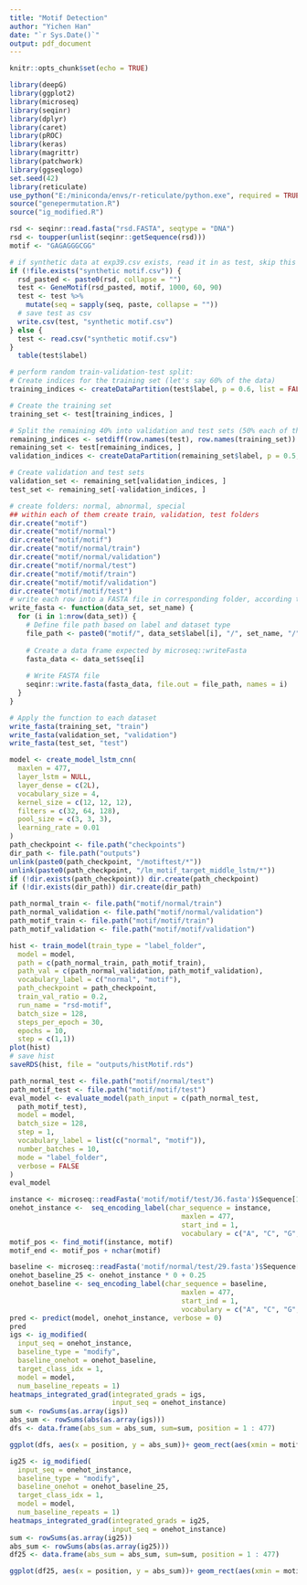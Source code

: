 ```yaml
---
title: "Motif Detection"
author: "Yichen Han"
date: "`r Sys.Date()`"
output: pdf_document
---
```


```r
knitr::opts_chunk$set(echo = TRUE)
```

```r
library(deepG)
library(ggplot2)
library(microseq)
library(seqinr)
library(dplyr)
library(caret)
library(pROC)
library(keras)
library(magrittr)
library(patchwork)
library(ggseqlogo)
set.seed(42)
library(reticulate)
use_python("E:/miniconda/envs/r-reticulate/python.exe", required = TRUE)
source("genepermutation.R")
source("ig_modified.R")
```

```r
rsd <- seqinr::read.fasta("rsd.FASTA", seqtype = "DNA")
rsd <- toupper(unlist(seqinr::getSequence(rsd)))
motif <- "GAGAGGGCGG"
```

```r
# if synthetic data at exp39.csv exists, read it in as test, skip this
if (!file.exists("synthetic motif.csv")) {
  rsd_pasted <- paste0(rsd, collapse = "")
  test <- GeneMotif(rsd_pasted, motif, 1000, 60, 90)
  test <- test %>%
    mutate(seq = sapply(seq, paste, collapse = ""))
  # save test as csv
  write.csv(test, "synthetic motif.csv")
} else {
  test <- read.csv("synthetic motif.csv")
}
  table(test$label)
```

```r
# perform random train-validation-test split:
# Create indices for the training set (let's say 60% of the data)
training_indices <- createDataPartition(test$label, p = 0.6, list = FALSE)

# Create the training set
training_set <- test[training_indices, ]

# Split the remaining 40% into validation and test sets (50% each of the remaining)
remaining_indices <- setdiff(row.names(test), row.names(training_set))
remaining_set <- test[remaining_indices, ]
validation_indices <- createDataPartition(remaining_set$label, p = 0.5, list = FALSE)

# Create validation and test sets
validation_set <- remaining_set[validation_indices, ]
test_set <- remaining_set[-validation_indices, ]
```

```r
# create folders: normal, abnormal, special
## within each of them create train, validation, test folders
dir.create("motif")
dir.create("motif/normal")
dir.create("motif/motif")
dir.create("motif/normal/train")
dir.create("motif/normal/validation")
dir.create("motif/normal/test")
dir.create("motif/motif/train")
dir.create("motif/motif/validation")
dir.create("motif/motif/test")
# write each row into a FASTA file in corresponding folder, according to label
write_fasta <- function(data_set, set_name) {
  for (i in 1:nrow(data_set)) {
    # Define file path based on label and dataset type
    file_path <- paste0("motif/", data_set$label[i], "/", set_name, "/", i, ".fasta")
    
    # Create a data frame expected by microseq::writeFasta
    fasta_data <- data_set$seq[i]
    
    # Write FASTA file
    seqinr::write.fasta(fasta_data, file.out = file_path, names = i)
  }
}

# Apply the function to each dataset
write_fasta(training_set, "train")
write_fasta(validation_set, "validation")
write_fasta(test_set, "test")
```

```r
model <- create_model_lstm_cnn(
  maxlen = 477,
  layer_lstm = NULL,
  layer_dense = c(2L),
  vocabulary_size = 4,
  kernel_size = c(12, 12, 12),
  filters = c(32, 64, 128),
  pool_size = c(3, 3, 3),
  learning_rate = 0.01
)
path_checkpoint <- file.path("checkpoints")
dir_path <- file.path("outputs")
unlink(paste0(path_checkpoint, "/motiftest/*"))
unlink(paste0(path_checkpoint, "/lm_motif_target_middle_lstm/*"))
if (!dir.exists(path_checkpoint)) dir.create(path_checkpoint)
if (!dir.exists(dir_path)) dir.create(dir_path)
```

```r
path_normal_train <- file.path("motif/normal/train")
path_normal_validation <- file.path("motif/normal/validation")
path_motif_train <- file.path("motif/motif/train")
path_motif_validation <- file.path("motif/motif/validation")

hist <- train_model(train_type = "label_folder",
  model = model,
  path = c(path_normal_train, path_motif_train),
  path_val = c(path_normal_validation, path_motif_validation),
  vocabulary_label = c("normal", "motif"),
  path_checkpoint = path_checkpoint,
  train_val_ratio = 0.2,
  run_name = "rsd-motif",
  batch_size = 128,
  steps_per_epoch = 30,
  epochs = 10,
  step = c(1,1))
plot(hist)
# save hist
saveRDS(hist, file = "outputs/histMotif.rds")
```

```r
path_normal_test <- file.path("motif/normal/test")
path_motif_test <- file.path("motif/motif/test")
eval_model <- evaluate_model(path_input = c(path_normal_test,
  path_motif_test),
  model = model,
  batch_size = 128,
  step = 1,
  vocabulary_label = list(c("normal", "motif")),
  number_batches = 10,
  mode = "label_folder",
  verbose = FALSE
)
eval_model
```

```r
instance <- microseq::readFasta('motif/motif/test/36.fasta')$Sequence[1]
onehot_instance <-  seq_encoding_label(char_sequence = instance,
                                          maxlen = 477,
                                          start_ind = 1,
                                          vocabulary = c("A", "C", "G", "T"))
motif_pos <- find_motif(instance, motif)
motif_end <- motif_pos + nchar(motif)

baseline <- microseq::readFasta('motif/normal/test/29.fasta')$Sequence[1]
onehot_baseline_25 <- onehot_instance * 0 + 0.25
onehot_baseline <- seq_encoding_label(char_sequence = baseline,
                                          maxlen = 477,
                                          start_ind = 1,
                                          vocabulary = c("A", "C", "G", "T"))
pred <- predict(model, onehot_instance, verbose = 0)
pred
igs <- ig_modified(
  input_seq = onehot_instance,
  baseline_type = "modify",
  baseline_onehot = onehot_baseline,
  target_class_idx = 1,
  model = model,
  num_baseline_repeats = 1)
heatmaps_integrated_grad(integrated_grads = igs,
                         input_seq = onehot_instance)
sum <- rowSums(as.array(igs))
abs_sum <- rowSums(abs(as.array(igs)))
dfs <- data.frame(abs_sum = abs_sum, sum=sum, position = 1 : 477)

ggplot(dfs, aes(x = position, y = abs_sum))+ geom_rect(aes(xmin = motif_pos, xmax = motif_end, ymin = -Inf, ymax = Inf), fill = "lightblue", alpha = 0.2) + geom_point() + theme_bw() + labs(subtitle = "Baseline real")

ig25 <- ig_modified(
  input_seq = onehot_instance,
  baseline_type = "modify",
  baseline_onehot = onehot_baseline_25,
  target_class_idx = 1,
  model = model,
  num_baseline_repeats = 1)
heatmaps_integrated_grad(integrated_grads = ig25,
                         input_seq = onehot_instance)
sum <- rowSums(as.array(ig25))
abs_sum <- rowSums(abs(as.array(ig25)))
df25 <- data.frame(abs_sum = abs_sum, sum=sum, position = 1 : 477)

ggplot(df25, aes(x = position, y = abs_sum))+ geom_rect(aes(xmin = motif_pos, xmax = motif_end, ymin = -Inf, ymax = Inf), fill = "lightblue", alpha = 0.2) + geom_point() + theme_bw() + labs(subtitle = "Baseline 0.25")
```